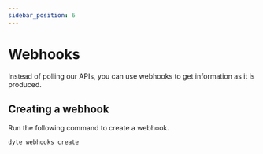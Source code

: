 ```yaml
---
sidebar_position: 6
---
```

# Webhooks

Instead of polling our APIs, you can use webhooks to get information as it is produced.

## Creating a webhook
Run the following command to create a webhook.
```
dyte webhooks create
```